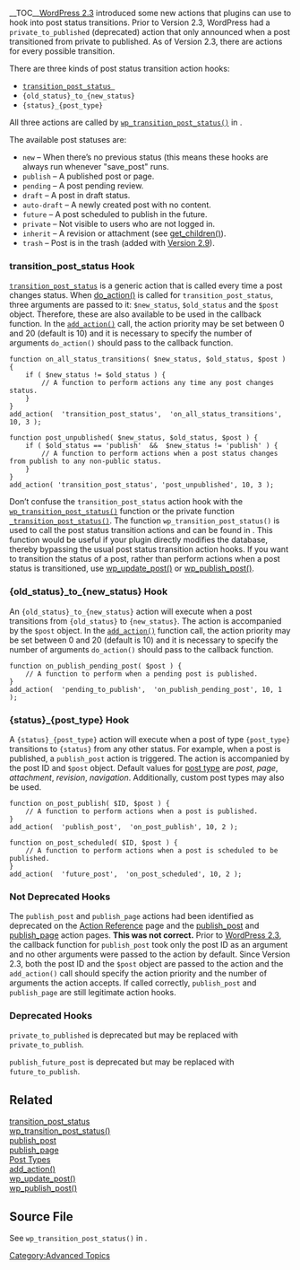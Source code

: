 {{Languages|
{{en|Post_Status_Transitions}}
{{ja|Post_Status_Transitions}}
}}

__TOC__[[Version 2.3|WordPress 2.3]] introduced some new actions that plugins can use to hook into post status transitions. Prior to Version 2.3, WordPress had a <tt>private_to_published</tt> (deprecated) action that only announced when a post transitioned from private to published. As of Version 2.3, there are actions for every possible transition.

There are three kinds of post status transition action hooks:

* <tt>[[Plugin API/Action Reference/transition_post_status|transition_post_status ]]</tt>
* <tt>{old_status}_to_{new_status}</tt>
* <tt>{status}_{post_type}</tt>

All three actions are called by <tt>[[Function_Reference/wp_transition_post_status|wp_transition_post_status()]]</tt> in {{Trac|wp-includes/post.php}}.

The available post statuses are:

* <tt>new</tt> – When there’s no previous status (this means these hooks are always run whenever "save_post" runs.
* <tt>publish</tt> – A published post or page.
* <tt>pending</tt> – A post pending review.
* <tt>draft</tt> – A post in draft status.
* <tt>auto-draft</tt> – A newly created post with no content.
* <tt>future</tt> – A post scheduled to publish in the future.
* <tt>private</tt> – Not visible to users who are not logged in.
* <tt>inherit</tt> – A revision or attachment (see [[Function Reference/get_children|get_children()]]).
* <tt>trash</tt> – Post is in the trash (added with [[Version 2.9]]).

===transition_post_status Hook===

<tt>[[Plugin API/Action Reference/transition_post_status|transition_post_status]]</tt> is a generic action that is called every time a post changes status. When [[Function Reference/do_action|do_action()]] is called for <tt>transition_post_status</tt>, three arguments are passed to it: <tt>$new_status</tt>, <tt>$old_status</tt> and the <tt>$post</tt> object. Therefore, these are also available to be used in the callback function. In the <tt>[[Function Reference/add_action|add_action()]]</tt> call, the action priority may be set between 0 and 20 (default is 10) and it is necessary to specify the number of arguments <tt>do_action()</tt> should pass to the callback function.

<pre>function on_all_status_transitions( $new_status, $old_status, $post ) {
    if ( $new_status != $old_status ) {
        // A function to perform actions any time any post changes status.
    }
}
add_action(  'transition_post_status',  'on_all_status_transitions', 10, 3 );</pre>

<pre>function post_unpublished( $new_status, $old_status, $post ) {
    if ( $old_status == 'publish'  &&  $new_status != 'publish' ) {
        // A function to perform actions when a post status changes from publish to any non-public status.
    }
}
add_action( 'transition_post_status', 'post_unpublished', 10, 3 );</pre>

Don’t confuse the <tt>transition_post_status</tt> action hook with the <tt>[[Function_Reference/wp_transition_post_status|wp_transition_post_status()]]</tt> function or the private function <tt>[[Function_Reference/_transition_post_status|_transition_post_status()]]</tt>. The function <tt>wp_transition_post_status()</tt> is used to call the post status transition actions and can be found in {{Trac|wp-includes/post.php}}. This function would be useful if your plugin directly modifies the database, thereby bypassing the usual post status transition action hooks. If you want to transition the status of a post, rather than perform actions when a post status is transitioned, use [[Function_Reference/wp_update_post|wp_update_post()]] or [[Function_Reference/wp_publish_post|wp_publish_post()]].

==={old_status}_to_{new_status} Hook===

An <tt>{old_status}_to_{new_status}</tt> action will execute when a post transitions from <tt>{old_status}</tt> to <tt>{new_status}</tt>. The action is accompanied by the <tt>$post</tt> object. In the <tt>[[Function Reference/add_action|add_action()]]</tt> function call, the action priority may be set between 0 and 20 (default is 10) and it is necessary to specify the number of arguments <tt>do_action()</tt> should pass to the callback function.

<pre>function on_publish_pending_post( $post ) {
    // A function to perform when a pending post is published.
}
add_action(  'pending_to_publish',  'on_publish_pending_post', 10, 1 );</pre>

==={status}_{post_type} Hook===

A <tt>{status}_{post_type}</tt> action will execute when a post of type <tt>{post_type}</tt> transitions to <tt>{status}</tt> from any other status. For example, when a post is published, a <tt>publish_post</tt> action is triggered. The action is accompanied by the post ID and <tt>$post</tt> object. Default values for [[Post_Types|post type]] are ''post'', ''page'', ''attachment'', ''revision'', ''navigation''. Additionally, custom post types may also be used.

<pre>function on_post_publish( $ID, $post ) {
    // A function to perform actions when a post is published.
}
add_action(  'publish_post',  'on_post_publish', 10, 2 );</pre>

<pre>function on_post_scheduled( $ID, $post ) {
    // A function to perform actions when a post is scheduled to be published.
}
add_action(  'future_post',  'on_post_scheduled', 10, 2 );</pre>

===Not Deprecated Hooks===

The <tt>publish_post</tt> and <tt>publish_page</tt> actions had been identified as deprecated on the [[Plugin_API/Action_Reference|Action Reference]] page and the [[Plugin_API/Action_Reference/publish_post|publish_post]] and [[Plugin_API/Action_Reference/publish_page|publish_page]] action pages. '''This was not correct.''' Prior to [[Version 2.3|WordPress 2.3]], the callback function for <tt>publish_post</tt> took only the post ID as an argument and no other arguments were passed to the action by default. Since Version 2.3, both the post ID and the <tt>$post</tt> object are passed to the action and the <tt>add_action()</tt> call should specify the action priority and the number of arguments the action accepts. If called correctly, <tt>publish_post</tt> and <tt>publish_page</tt> are still legitimate action hooks.

===Deprecated Hooks===

<tt>private_to_published</tt> is deprecated but may be replaced with <tt>private_to_publish</tt>.

<tt>publish_future_post</tt> is deprecated but may be replaced with <tt>future_to_publish</tt>.

==Related==
[[Plugin API/Action Reference/transition_post_status|transition_post_status ]]<br />
[[Function_Reference/wp_transition_post_status|wp_transition_post_status()]]<br />
[[Plugin_API/Action_Reference/publish_post|publish_post]]<br />
[[Plugin_API/Action_Reference/publish_page|publish_page]]<br />
[[Post_Types|Post Types]]<br />
[[Function_Reference/add_action|add_action()]]<br />
[[Function_Reference/wp_update_post|wp_update_post()]]<br />
[[Function_Reference/wp_publish_post|wp_publish_post()]]

==Source File==

See <tt>wp_transition_post_status()</tt> in {{Trac|wp-includes/post.php}}.

[[Category:Advanced Topics]]